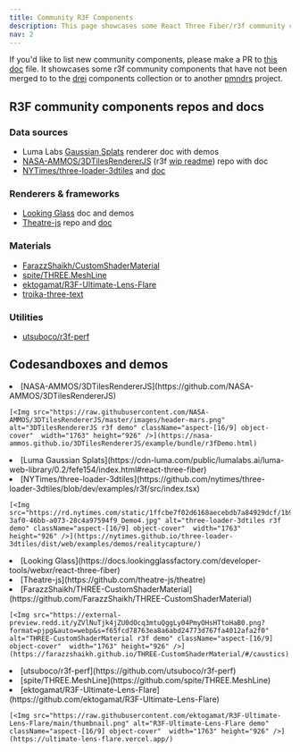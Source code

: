 ```yaml
---
title: Community R3F Components
description: This page showcases some React Three Fiber/r3f community components that have not been merged to the drei components collection or to another pmndrs project. 
nav: 2
---
```


If you'd like to list new community components, please make a PR to [this doc](https://github.com/pmndrs/react-three-fiber/tree/master/docs/getting-started/community-r3f-components.mdx) file. It showcases some r3f community components that have not been merged to to the [drei](http://drei.docs.pmnd.rs) components collection or to another [pmndrs](https://github.com/pmndrs) project.


## R3F community components repos and docs

### Data sources

 - Luma Labs [Gaussian Splats](https://cdn-luma.com/public/lumalabs.ai/luma-web-library/0.2/fefe154/index.html#react-three-fiber) renderer doc with demos
 - [NASA-AMMOS/3DTilesRendererJS](https://github.com/NASA-AMMOS/3DTilesRendererJS/) (r3f [wip readme](https://github.com/NASA-AMMOS/3DTilesRendererJS/tree/r3f-dev/src/r3f/README.md)) repo with doc
 - [NYTimes/three-loader-3dtiles](https://github.com/nytimes/three-loader-3dtiles/blob/dev/examples/r3f/src/index.tsx) and [doc](https://nytimes.github.io/three-loader-3dtiles/)

### Renderers & frameworks

 - [Looking Glass](https://docs.lookingglassfactory.com/developer-tools/webxr/react-three-fiber) doc and demos
 - [Theatre-js](https://github.com/theatre-js/theatre) repo and [doc](https://www.theatrejs.com/docs/latest)

### Materials

 - [FarazzShaikh/CustomShaderMaterial](https://github.com/FarazzShaikh/THREE-CustomShaderMaterial)
 - [spite/THREE.MeshLine](https://github.com/spite/THREE.MeshLine)
 - [ektogamat/R3F-Ultimate-Lens-Flare](https://github.com/ektogamat/R3F-Ultimate-Lens-Flare)
 - [troika-three-text](https://github.com/protectwise/troika/tree/main/packages/troika-three-text)

### Utilities

 - [utsuboco/r3f-perf](https://github.com/utsuboco/r3f-perf)


## Codesandboxes and demos

<Grid cols={3}>
  <li>
    [NASA-AMMOS/3DTilesRendererJS](https://github.com/NASA-AMMOS/3DTilesRendererJS)

    [<Img src="https://raw.githubusercontent.com/NASA-AMMOS/3DTilesRendererJS/master/images/header-mars.png" alt="3DTilesRendererJS r3f demo" className="aspect-[16/9] object-cover"  width="1763" height="926" />](https://nasa-ammos.github.io/3DTilesRendererJS/example/bundle/r3fDemo.html)
  </li>
  <li>
    [Luma Gaussian Splats](https://cdn-luma.com/public/lumalabs.ai/luma-web-library/0.2/fefe154/index.html#react-three-fiber)
    <Codesandbox id="h2fkgq" />
  </li>
  <li>
    [NYTimes/three-loader-3dtiles](https://github.com/nytimes/three-loader-3dtiles/blob/dev/examples/r3f/src/index.tsx)

    [<Img src="https://rd.nytimes.com/static/1ffcbe7f02d6168aecebdb7a84929dcf/1b9fc/7579e21f-3af0-46bb-a073-28c4a97594f9_Demo4.jpg" alt="three-loader-3dtiles r3f demo" className="aspect-[16/9] object-cover"  width="1763" height="926" />](https://nytimes.github.io/three-loader-3dtiles/dist/web/examples/demos/realitycapture/)
  </li>
  <li>
    [Looking Glass](https://docs.lookingglassfactory.com/developer-tools/webxr/react-three-fiber)
    <Codesandbox id="g97yzp" /> 
  </li>
  <li>
    [Theatre-js](https://github.com/theatre-js/theatre)
    <Codesandbox id="c6m9lj" screenshot_url="https://c6m9lj-3000.csb.app/thumbnail.jpg"/>
  </li>
  <li>
    [FarazzShaikh/THREE-CustomShaderMaterial](https://github.com/FarazzShaikh/THREE-CustomShaderMaterial)

    [<Img src="https://external-preview.redd.it/yZVlNuTjk4jZU0dOcq3mtuQggLy04PmyOHsHTtoHaB0.png?format=pjpg&auto=webp&s=f65fcd78763ea8a6abd24773d767fa4012afa2f0" alt="THREE-CustomShaderMaterial r3f demo" className="aspect-[16/9] object-cover"  width="1763" height="926" />](https://farazzshaikh.github.io/THREE-CustomShaderMaterial/#/caustics)
  </li>
  <li>
    [utsuboco/r3f-perf](https://github.com/utsuboco/r3f-perf)
    <Codesandbox id="ykfpwf" />
  </li>
  <li>
    [spite/THREE.MeshLine](https://github.com/spite/THREE.MeshLine)
    <Codesandbox id="lsvkqk" />
  </li>
  <li>
    [ektogamat/R3F-Ultimate-Lens-Flare](https://github.com/ektogamat/R3F-Ultimate-Lens-Flare)

    [<Img src="https://raw.githubusercontent.com/ektogamat/R3F-Ultimate-Lens-Flare/main/thumbnail.png" alt="R3F-Ultimate-Lens-Flare demo" className="aspect-[16/9] object-cover"  width="1763" height="926" />](https://ultimate-lens-flare.vercel.app/)
  </li>
</Grid>

